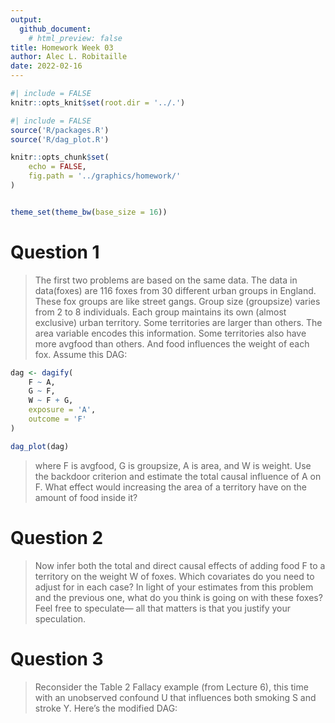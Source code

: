 ```yaml
---
output: 
  github_document:
    # html_preview: false
title: Homework Week 03
author: Alec L. Robitaille
date: 2022-02-16
---
```



```r
#| include = FALSE
knitr::opts_knit$set(root.dir = '../.')
```

```r
#| include = FALSE
source('R/packages.R')
source('R/dag_plot.R')

knitr::opts_chunk$set(
	echo = FALSE,
	fig.path = '../graphics/homework/'
)


theme_set(theme_bw(base_size = 16))
```

# Question 1

> The first two problems are based on the same data. The data in data(foxes) are
116 foxes from 30 different urban groups in England. These fox groups are like
street gangs. Group size (groupsize) varies from 2 to 8 individuals. Each group
maintains its own (almost exclusive) urban territory. Some territories are
larger than others. The area variable encodes this information. Some territories
also have more avgfood than others. And food influences the weight of each fox.
Assume this DAG:

```r
dag <- dagify(
    F ~ A,
    G ~ F,
    W ~ F + G, 
    exposure = 'A',
    outcome = 'F'
)

dag_plot(dag)
```

> where F is avgfood, G is groupsize, A is area, and W is weight. Use the
backdoor criterion and estimate the total causal influence of A on F. What
effect would increasing the area of a territory have on the amount of food
inside it?


# Question 2

> Now infer both the total and direct causal effects of adding food F to a
territory on the weight W of foxes. Which covariates do you need to adjust for
in each case? In light of your estimates from this problem and the previous one,
what do you think is going on with these foxes? Feel free to speculate— all that
matters is that you justify your speculation.


# Question 3 

> Reconsider the Table 2 Fallacy example (from Lecture 6), this time with an
unobserved confound U that influences both smoking S and stroke Y. Here’s the
modified DAG:

